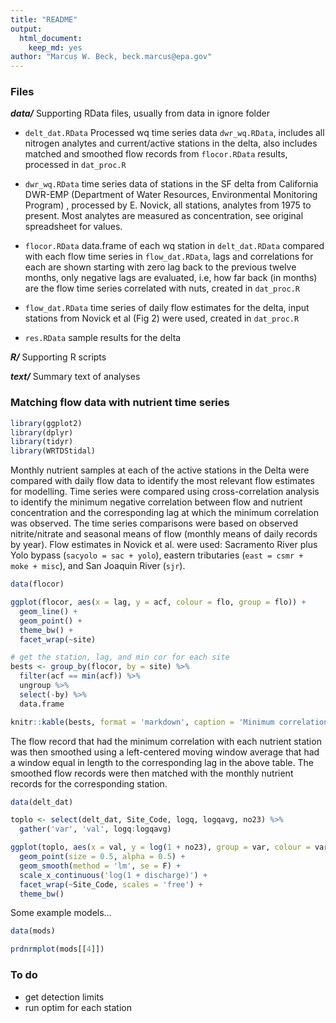 ```yaml
---
title: "README"
output: 
  html_document:
    keep_md: yes
author: "Marcus W. Beck, beck.marcus@epa.gov"
---
```


### Files

**_data/_** Supporting RData files, usually from data in ignore folder 

* `delt_dat.RData` Processed wq time series data `dwr_wq.RData`, includes all nitrogen analytes and current/active stations in the delta, also includes matched and smoothed flow records from `flocor.RData` results, processed in `dat_proc.R`

* `dwr_wq.RData` time series data of stations in the SF delta from California DWR-EMP (Department of Water Resources, Environmental Monitoring Program) , processed by E. Novick, all stations, analytes from 1975 to present.  Most analytes are measured as concentration, see original spreadsheet for values. 

* `flocor.RData` data.frame of each wq station in `delt_dat.RData` compared with each flow time series in `flow_dat.RData`, lags and correlations for each are shown starting with zero lag back to the previous twelve months, only negative lags are evaluated, i.e, how far back (in months) are the flow time series correlated with nuts, created in `dat_proc.R`

* `flow_dat.RData` time series of daily flow estimates for the delta, input stations from Novick et al (Fig 2) were used, created in `dat_proc.R` 

* `res.RData` sample results for the delta

**_R/_** Supporting R scripts

**_text/_** Summary text of analyses

### Matching flow data with nutrient time series

```r
library(ggplot2)
library(dplyr)
library(tidyr)
library(WRTDStidal)
```

Monthly nutrient samples at each of the active stations in the Delta were compared with daily flow data to identify the most relevant flow estimates for modelling.  Time series were compared using cross-correlation analysis to identify the minimum negative correlation between flow and nutrient concentration and the corresponding lag at which the minimum correlation was observed.  The time series comparisons were based on observed nitrite/nitrate and seasonal means of flow (monthly means of daily records by year).  Flow estimates in Novick et al. were used: Sacramento River plus Yolo bypass (`sacyolo = sac + yolo`), eastern tributaries (`east = csmr + moke + misc`), and San Joaquin River (`sjr`). 

```r
data(flocor)

ggplot(flocor, aes(x = lag, y = acf, colour = flo, group = flo)) +
  geom_line() + 
  geom_point() + 
  theme_bw() +
  facet_wrap(~site)
```

```r
# get the station, lag, and min cor for each site
bests <- group_by(flocor, by = site) %>% 
  filter(acf == min(acf)) %>%
  ungroup %>% 
  select(-by) %>% 
  data.frame

knitr::kable(bests, format = 'markdown', caption = 'Minimum correlations and lags of each nutrient station that corresponded to the flow estimates')
```

The flow record that had the minimum correlation with each nutrient station was then smoothed using a left-centered moving window average that had a window equal in length to the corresponding lag in the above table.  The smoothed flow records were then matched with the monthly nutrient records for the corresponding station.  

```r
data(delt_dat)

toplo <- select(delt_dat, Site_Code, logq, logqavg, no23) %>% 
  gather('var', 'val', logq:logqavg)

ggplot(toplo, aes(x = val, y = log(1 + no23), group = var, colour = var)) +
  geom_point(size = 0.5, alpha = 0.5) + 
  geom_smooth(method = 'lm', se = F) + 
  scale_x_continuous('log(1 + discharge)') + 
  facet_wrap(~Site_Code, scales = 'free') + 
  theme_bw()

```

Some example models...

```r
data(mods)

prdnrmplot(mods[[4]])
```

### To do 

* get detection limits
* run optim for each station

